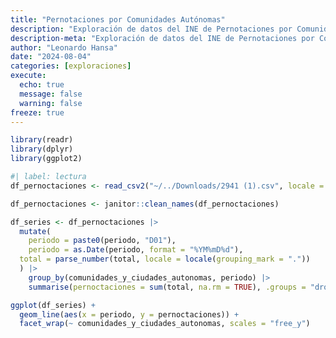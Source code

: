 ```yaml
---
title: "Pernotaciones por Comunidades Autónomas"
description: "Exploración de datos del INE de Pernotaciones por Comunidades Autónomas"
description-meta: "Exploración de datos del INE de Pernotaciones por Comunidades Autónomas"
author: "Leonardo Hansa"
date: "2024-08-04"
categories: [exploraciones]
execute: 
  echo: true
  message: false
  warning: false
freeze: true
---
```


```r
library(readr)
library(dplyr)
library(ggplot2)
```

```r
#| label: lectura
df_pernoctaciones <- read_csv2("~/../Downloads/2941 (1).csv", locale = locale(encoding = "latin1"))

df_pernoctaciones <- janitor::clean_names(df_pernoctaciones)
```

```r
df_series <- df_pernoctaciones |>
  mutate(
    periodo = paste0(periodo, "D01"), 
    periodo = as.Date(periodo, format = "%YM%mD%d"), 
  total = parse_number(total, locale = locale(grouping_mark = "."))
  ) |> 
    group_by(comunidades_y_ciudades_autonomas, periodo) |> 
    summarise(pernoctaciones = sum(total, na.rm = TRUE), .groups = "drop")
```

```r
ggplot(df_series) + 
  geom_line(aes(x = periodo, y = pernoctaciones)) + 
  facet_wrap(~ comunidades_y_ciudades_autonomas, scales = "free_y")

```


